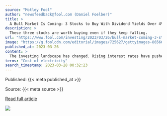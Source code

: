 ```yaml
---
source: "Motley Fool"
author: "newsfeedback@fool.com (Daniel Foelber)"
title: >
  A Bull Market Is Coming: 3 Stocks to Buy With Dividend Yields Over 4%
description: >
  These three stocks are worth buying even if they keep falling.
url: "https://www.fool.com/investing/2023/03/26/bull-market-coming-3-stocks-to-buy-dividend-yield/"
image: "https://g.foolcdn.com/editorial/images/725627/gettyimages-865668876.jpg"
published_at: 2023-03-26
content: >
  The investing landscape has changed. Rising interest rates have pushed the value of a 10-year Treasury Note to 3.6%, which is more than double the average dividend yield of the S&amp;P 500 (at 1.7%).… [+7685 chars]
terms: "Cost of electricity"
search_timestamp: 2023-03-28 00:32:23
---
```



Published: {{< meta published_at >}}


Source: {{< meta source >}}


[Read full article]({{< meta url >}}){target='_blank'}



![](`r rmarkdown::metadata$image[1]`)
